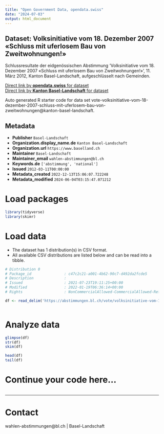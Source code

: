 ```yaml
---
title: "Open Government Data, opendata.swiss"
date: "2024-07-03"
output: html_document
---
```


## Dataset: Volksinitiative vom 18. Dezember 2007 «Schluss mit uferlosem Bau von Zweitwohnungen!»

Schlussresultate der eidgenössischen Abstimmung 'Volksinitiative vom 18. Dezember 2007 «Schluss mit uferlosem Bau von Zweitwohnungen!»', 11. März 2012, Kanton Basel-Landschaft, aufgeschlüsselt nach Gemeinden.

[Direct link by **opendata.swiss** for dataset](https://opendata.swiss/de/dataset/volksinitiative-vom-18-dezember-2007-schluss-mit-uferlosem-bau-von-zweitwohnungen)<br>
[Direct link by **Kanton Basel-Landschaft** for dataset](https://abstimmungen.bl.ch/vote/volksinitiative-vom-18-dezember-2007-schluss-mit-uferlosem-bau-von-zweitwohnungen/data)

Auto generated R starter code for data set vote-volksinitiative-vom-18-dezember-2007-schluss-mit-uferlosem-bau-von-zweitwohnungen@kanton-basel-landschaft.

## Metadata

- **Publisher** `Basel-Landschaft`
- **Organization.display_name.de** `Kanton Basel-Landschaft`
- **Organization.url** `https://www.baselland.ch`
- **Maintainer** `Basel-Landschaft`
- **Maintainer_email** `wahlen-abstimmungen@bl.ch`
- **Keywords.de** `['abstimmung', 'national']`
- **Issued** `2012-03-11T00:00:00`
- **Metadata_created** `2022-12-13T15:06:07.722248`
- **Metadata_modified** `2024-06-04T03:15:47.071212`


# Load packages

```r

library(tidyverse)
library(skimr)

```

# Load data

-   The dataset has 1 distribution(s) in CSV format.
-   All available CSV distributions are listed below and can be read into a tibble.

```r

# Distribution 0
# Package_id               : c47c2c21-a001-4b62-90c7-d492da2fcde5
# Description              : 
# Issued                   : 2021-07-23T19:11:25+00:00
# Modified                 : 2022-01-19T06:36:14+00:00
# Rights                   : NonCommercialAllowed-CommercialAllowed-ReferenceRequired

df <- read_delim('https://abstimmungen.bl.ch/vote/volksinitiative-vom-18-dezember-2007-schluss-mit-uferlosem-bau-von-zweitwohnungen/data-csv')



```

# Analyze data

```r

glimpse(df)
str(df)
skim(df)

head(df)
tail(df)

```

# Continue your code here...

```r

```

------------------------------------------------------------------------

# Contact

wahlen-abstimmungen@bl.ch | Basel-Landschaft
